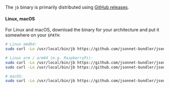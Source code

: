 The `jb` binary is primarily distributed using [GitHub releases](https://github.com/jsonnet-bundler/jsonnet-bundler/releases).

#### Linux, macOS

For Linux and macOS, download the binary for your architecture and put it somewhere on your `$PATH`:

```bash
# Linux amd64:
sudo curl -Lo /usr/local/bin/jb https://github.com/jsonnet-bundler/jsonnet-bundler/releases/latest/download/jb-linux-amd64

# Linux arm / arm64 (e.g. RaspberryPi):
sudo curl -Lo /usr/local/bin/jb https://github.com/jsonnet-bundler/jsonnet-bundler/releases/latest/download/jb-linux-arm
sudo curl -Lo /usr/local/bin/jb https://github.com/jsonnet-bundler/jsonnet-bundler/releases/latest/download/jb-linux-arm64

# macOS:
sudo curl -Lo /usr/local/bin/jb https://github.com/jsonnet-bundler/jsonnet-bundler/releases/latest/download/jb-darwin-amd64
```
